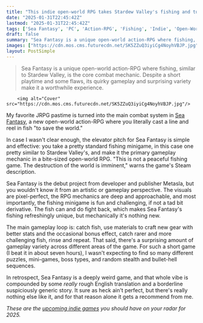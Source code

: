```yaml
---
title: "This indie open-world RPG takes Stardew Valley's fishing and turns it into its main combat system: 'This is not a peaceful fishing game. The destruction of the world is imminent'"
date: "2025-01-31T22:45:42Z"
lastmod: "2025-01-31T22:45:42Z"
tags: ['Sea Fantasy', 'PC', 'Action-RPG', 'Fishing', 'Indie', 'Open-World', 'JRPG']
draft: false
summary: "Sea Fantasy is a unique open-world action-RPG where fishing, similar to Stardew Valley, is the core combat mechanic.  Despite a short playtime and some flaws, its quirky gameplay and surprising variety make it a worthwhile experience."
images: ["https://cdn.mos.cms.futurecdn.net/SK5ZZuQ3iyiCg4NoyhVBJP.jpg"]
layout: PostSimple
---
```

> Sea Fantasy is a unique open-world action-RPG where fishing, similar to Stardew Valley, is the core combat mechanic.  Despite a short playtime and some flaws, its quirky gameplay and surprising variety make it a worthwhile experience.


        <img alt="Cover" src="https://cdn.mos.cms.futurecdn.net/SK5ZZuQ3iyiCg4NoyhVBJP.jpg"/>
        
My favorite JRPG pastime is turned into the main combat system in [Sea Fantasy](https://store.steampowered.com/app/2835110/Sea_Fantasy/), a new open-world action-RPG where you literally cast a line and reel in fish "to save the world."

In case I wasn't clear enough, the elevator pitch for Sea Fantasy is simple and effective: you take a pretty standard fishing minigame, in this case one pretty similar to Stardew Valley's, and make it the primary gameplay mechanic in a bite-sized open-world RPG. "This is not a peaceful fishing game. The destruction of the world is imminent," warns the game's Steam description.

Sea Fantasy is the debut project from developer and publisher Metasla, but you wouldn't know it from an artistic or gameplay perspective. The visuals are pixel-perfect, the RPG mechanics are deep and approachable, and most importantly, the fishing minigame is fun and challenging, if not a tad bit derivative. The fish can and do fight back, which makes Sea Fantasy's fishing refreshingly unique, but mechanically it's nothing new.



The main gameplay loop is: catch fish, use materials to craft new gear with better stats and the occasional bonus effect, catch rarer and more challenging fish, rinse and repeat. That said, there's a surprising amount of gameplay variety across different areas of the game. For such a short game (I beat it in about seven hours), I wasn't expecting to find so many different puzzles, mini-games, boss types, and random stealth and bullet-hell sequences.

In retrospect, Sea Fantasy is a deeply weird game, and that whole vibe is compounded by some *really* rough English translation and a borderline suspiciously generic story. It sure as heck ain't perfect, but there's really nothing else like it, and for that reason alone it gets a recommend from me.

*These are the *[<em>upcoming indie games</em>](https://www.gamesradar.com/upcoming-indie-games/)* you should have on your radar for 2025.*
        